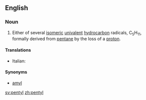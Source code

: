 ==English==

===Noun===
{{en-noun}}

# {{organic chemistry}} Either of several [[isomeric]] [[univalent]] [[hydrocarbon]] radicals, C<sub>5</sub>H<sub>11</sub>, formally derived from [[pentane]] by the loss of a [[proton]].

====Translations====
{{trans-top|univalent hydrocarbon radical, C<sub>5</sub>H<sub>11</sub>}}
*Italian: {{t-|it|pentile|m}}
{{trans-mid}}
{{trans-bottom}}

====Synonyms====
*[[amyl]]

[[sv:pentyl]]
[[zh:pentyl]]
